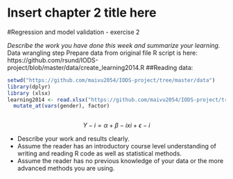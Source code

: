 # Insert chapter 2 title here
#Regression and model validation - exercise 2

*Describe the work you have done this week and summarize your learning.*
Data wrangling step
Prepare data from original file 
R script is here: https://github.com/rsund/IODS-project/blob/master/data/create_learning2014.R
##Reading data:
```r
setwd("https://github.com/maivu2054/IODS-project/tree/master/data")
library(dplyr)
library (xlsx)
learning2014 <- read.xlsx("https://github.com/maivu2054/IODS-project/tree/master/data/learning2014.xlsx") %>%
  mutate_at(vars(gender), factor)
```

```r
```

$$
Y-i = \alpha + \beta-i x i + \epsilon-i 
$$

- Describe your work and results clearly. 
- Assume the reader has an introductory course level understanding of writing and reading R code as well as statistical methods.
- Assume the reader has no previous knowledge of your data or the more advanced methods you are using.

